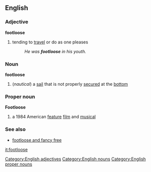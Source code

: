 ==English==
===Adjective===
[[Category:English adjectives]]
'''footloose'''
#tending to [[travel]] or do as one pleases
#:''He was '''footloose''' in his youth.''

===Noun===
[[Category:English nouns]]
'''footloose'''
#(''nautical'') a [[sail]] that is not properly [[secured]] at the [[bottom]]

===Proper noun===
[[Category:English proper nouns]]
'''Footloose'''
{{wikipedia}}
#a 1984 American [[feature]] [[film]] and [[musical]]


===See also===
*[[footloose and fancy free]]

[[it:footloose]]